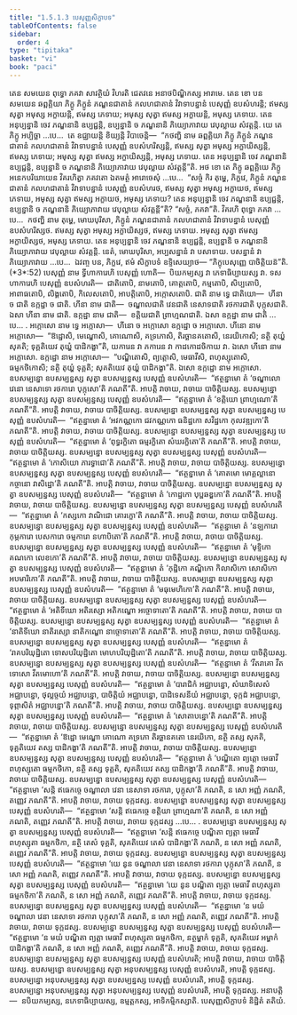 ```yaml
---
title: "1.5.1.3 បេសុញ្ញសិក្ខាបទ"
tableOfContents: false
sidebar:
  order: 4
type: "tipitaka"
basket: "vi"
book: "paci"
---
```



<DynamicBreadcrumb />

<Division number="36" book="paci">

<Paragraph number="111" book="paci">
តេន សមយេន ពុទ្ធោ ភគវា សាវត្ថិយំ វិហរតិ ជេតវនេ អនាថបិណ្ឌិកស្ស អារាមេ. តេន ខោ បន សមយេន ឆព្ពគ្គិយា ភិក្ខូ ភិក្ខូនំ ភណ្ឌនជាតានំ កលហជាតានំ វិវាទាបន្នានំ បេសុញ្ញំ ឧបសំហរន្តិ; ឥមស្ស សុត្វា អមុស្ស អក្ខាយន្តិ, ឥមស្ស ភេទាយ; អមុស្ស សុត្វា ឥមស្ស អក្ខាយន្តិ, អមុស្ស ភេទាយ. តេន អនុប្បន្នានិ ចេវ ភណ្ឌនានិ ឧប្បជ្ជន្តិ, ឧប្បន្នានិ ច ភណ្ឌនានិ ភិយ្យោភាវាយ វេបុល្លាយ សំវត្តន្តិ. យេ តេ ភិក្ខូ អប្បិច្ឆា …បេ…  តេ ឧជ្ឈាយន្តិ ខិយ្យន្តិ វិបាចេន្តិ—  “កថញ្ហិ នាម ឆព្ពគ្គិយា ភិក្ខូ ភិក្ខូនំ ភណ្ឌនជាតានំ កលហជាតានំ វិវាទាបន្នានំ បេសុញ្ញំ ឧបសំហរិស្សន្តិ, ឥមស្ស សុត្វា អមុស្ស អក្ខាយិស្សន្តិ, ឥមស្ស ភេទាយ; អមុស្ស សុត្វា ឥមស្ស អក្ខាយិស្សន្តិ, អមុស្ស ភេទាយ. តេន អនុប្បន្នានិ ចេវ ភណ្ឌនានិ ឧប្បជ្ជន្តិ, ឧប្បន្នានិ ច ភណ្ឌនានិ ភិយ្យោភាវាយ វេបុល្លាយ សំវត្តន្តី”តិ.
</Paragraph>

<Paragraph number="112" book="paci">
អថ ខោ តេ ភិក្ខូ ឆព្ពគ្គិយេ ភិក្ខូ អនេកបរិយាយេន វិគរហិត្វា ភគវតោ ឯតមត្ថំ អារោចេសុំ …បេ…  “សច្ចំ កិរ តុម្ហេ, ភិក្ខវេ, ភិក្ខូនំ ភណ្ឌនជាតានំ កលហជាតានំ វិវាទាបន្នានំ បេសុញ្ញំ ឧបសំហរថ, ឥមស្ស សុត្វា អមុស្ស អក្ខាយថ, ឥមស្ស ភេទាយ, អមុស្ស សុត្វា ឥមស្ស អក្ខាយថ, អមុស្ស ភេទាយ? តេន អនុប្បន្នានិ ចេវ ភណ្ឌនានិ ឧប្បជ្ជន្តិ, ឧប្បន្នានិ ច ភណ្ឌនានិ ភិយ្យោភាវាយ វេបុល្លាយ សំវត្តន្តី”តិ? “សច្ចំ, ភគវា”តិ. វិគរហិ ពុទ្ធោ ភគវា …បេ…  កថញ្ហិ នាម តុម្ហេ, មោឃបុរិសា, ភិក្ខូនំ ភណ្ឌនជាតានំ កលហជាតានំ វិវាទាបន្នានំ បេសុញ្ញំ ឧបសំហរិស្សថ. ឥមស្ស សុត្វា អមុស្ស អក្ខាយិស្សថ, ឥមស្ស ភេទាយ. អមុស្ស សុត្វា ឥមស្ស អក្ខាយិស្សថ, អមុស្ស ភេទាយ. តេន អនុប្បន្នានិ ចេវ ភណ្ឌនានិ ឧប្បជ្ជន្តិ, ឧប្បន្នានិ ច ភណ្ឌនានិ ភិយ្យោភាវាយ វេបុល្លាយ សំវត្តន្តិ. នេតំ, មោឃបុរិសា, អប្បសន្នានំ វា បសាទាយ. បសន្នានំ វា ភិយ្យោភាវាយ …បេ…  ឯវញ្ច បន, ភិក្ខវេ, ឥមំ សិក្ខាបទំ ឧទ្ទិសេយ្យាថ—
</Paragraph>

</Division>
<Division number="37" book="paci">

<Paragraph number="113" book="paci">
<Emphasis>“ភិក្ខុបេសុញ្ញេ បាចិត្តិយន៑”</Emphasis>តិ. (*3*:<Emphasis>52</Emphasis>)
</Paragraph>

</Division>
<Division number="38" book="paci">

<Paragraph number="114" book="paci">
<Emphasis>បេសុញ្ញំ</Emphasis> នាម ទ្វីហាការេហិ បេសុញ្ញំ ហោតិ—  បិយកម្យស្ស វា ភេទាធិប្បាយស្ស វា. ទសហាការេហិ បេសុញ្ញំ ឧបសំហរតិ—  ជាតិតោបិ, នាមតោបិ, គោត្តតោបិ, កម្មតោបិ, សិប្បតោបិ, អាពាធតោបិ, លិង្គតោបិ, កិលេសតោបិ, អាបត្តិតោបិ, អក្កោសតោបិ.
</Paragraph>

<Paragraph number="115" book="paci">
<Emphasis>ជាតិ</Emphasis> នាម ទ្វេ ជាតិយោ—  ហីនា ច ជាតិ ឧក្កដ្ឋា ច ជាតិ. <Emphasis>ហីនា</Emphasis> នាម ជាតិ—  ចណ្ឌាលជាតិ វេនជាតិ នេសាទជាតិ រថការជាតិ បុក្កុសជាតិ. ឯសា ហីនា នាម ជាតិ. <Emphasis>ឧក្កដ្ឋា</Emphasis> នាម ជាតិ—  ខត្តិយជាតិ ព្រាហ្មណជាតិ. ឯសា ឧក្កដ្ឋា នាម ជាតិ …បេ… .
</Paragraph>

<Paragraph number="116" book="paci">
<Emphasis>អក្កោសោ</Emphasis> នាម ទ្វេ អក្កោសា—  ហីនោ ច អក្កោសោ ឧក្កដ្ឋោ ច អក្កោសោ. <Emphasis>ហីនោ</Emphasis> នាម អក្កោសោ—  “ឱដ្ឋោសិ, មេណ្ឌោសិ, គោណោសិ, គទ្រភោសិ, តិរច្ឆានគតោសិ, នេរយិកោសិ; នត្ថិ តុយ្ហំ សុគតិ; ទុគ្គតិយេវ តុយ្ហំ បាដិកង្ខា”តិ, យការេន វា ភការេន វា កាដកោដចិកាយ វា. ឯសោ ហីនោ នាម អក្កោសោ. <Emphasis>ឧក្កដ្ឋោ</Emphasis> នាម អក្កោសោ—  “បណ្ឌិតោសិ, ព្យត្តោសិ, មេធាវីសិ, ពហុស្សុតោសិ, ធម្មកថិកោសិ; នត្ថិ តុយ្ហំ ទុគ្គតិ; សុគតិយេវ តុយ្ហំ បាដិកង្ខា”តិ. ឯសោ ឧក្កដ្ឋោ នាម អក្កោសោ.
</Paragraph>

</Division>
<Division number="39" book="paci">

<Paragraph number="117" book="paci">
ឧបសម្បន្នោ ឧបសម្បន្នស្ស សុត្វា ឧបសម្បន្នស្ស បេសុញ្ញំ ឧបសំហរតិ—  “ឥត្ថន្នាមោ តំ ‘ចណ្ឌាលោ វេនោ នេសាទោ រថការោ បុក្កុសោ’តិ ភណតី”តិ. អាបត្តិ វាចាយ, វាចាយ បាចិត្តិយស្ស.
</Paragraph>

<Paragraph number="118" book="paci">
ឧបសម្បន្នោ ឧបសម្បន្នស្ស សុត្វា ឧបសម្បន្នស្ស បេសុញ្ញំ ឧបសំហរតិ—  “ឥត្ថន្នាមោ តំ ‘ខត្តិយោ ព្រាហ្មណោ’តិ ភណតី”តិ. អាបត្តិ វាចាយ, វាចាយ បាចិត្តិយស្ស.
</Paragraph>

<Paragraph number="119" book="paci">
ឧបសម្បន្នោ ឧបសម្បន្នស្ស សុត្វា ឧបសម្បន្នស្ស បេសុញ្ញំ ឧបសំហរតិ—  “ឥត្ថន្នាមោ តំ ‘អវកណ្ណកោ ជវកណ្ណកោ ធនិដ្ឋកោ សវិដ្ឋកោ កុលវឌ្ឍកោ’តិ ភណតី”តិ. អាបត្តិ វាចាយ, វាចាយ បាចិត្តិយស្ស.
</Paragraph>

<Paragraph number="120" book="paci">
ឧបសម្បន្នោ ឧបសម្បន្នស្ស សុត្វា ឧបសម្បន្នស្ស បេសុញ្ញំ ឧបសំហរតិ—  “ឥត្ថន្នាមោ តំ ‘ពុទ្ធរក្ខិតោ ធម្មរក្ខិតោ សំឃរក្ខិតោ’តិ ភណតី”តិ. អាបត្តិ វាចាយ, វាចាយ បាចិត្តិយស្ស.
</Paragraph>

<Paragraph number="121" book="paci">
ឧបសម្បន្នោ ឧបសម្បន្នស្ស សុត្វា ឧបសម្បន្នស្ស បេសុញ្ញំ ឧបសំហរតិ—  “ឥត្ថន្នាមោ តំ ‘កោសិយោ ភារទ្វាជោ’តិ ភណតី”តិ. អាបត្តិ វាចាយ, វាចាយ បាចិត្តិយស្ស.
</Paragraph>

<Paragraph number="122" book="paci">
ឧបសម្បន្នោ ឧបសម្បន្នស្ស សុត្វា ឧបសម្បន្នស្ស បេសុញ្ញំ ឧបសំហរតិ—  “ឥត្ថន្នាមោ តំ ‘គោតមោ មោគ្គល្លានោ កច្ចានោ វាសិដ្ឋោ’តិ ភណតី”តិ. អាបត្តិ វាចាយ, វាចាយ បាចិត្តិយស្ស.
</Paragraph>

<Paragraph number="123" book="paci">
ឧបសម្បន្នោ ឧបសម្បន្នស្ស សុត្វា ឧបសម្បន្នស្ស បេសុញ្ញំ ឧបសំហរតិ—  “ឥត្ថន្នាមោ តំ ‘កោដ្ឋកោ បុប្ផឆឌ្ឌកោ’តិ ភណតី”តិ. អាបត្តិ វាចាយ, វាចាយ បាចិត្តិយស្ស.
</Paragraph>

<Paragraph number="124" book="paci">
ឧបសម្បន្នោ ឧបសម្បន្នស្ស សុត្វា ឧបសម្បន្នស្ស បេសុញ្ញំ ឧបសំហរតិ—  “ឥត្ថន្នាមោ តំ ‘កស្សកោ វាណិជោ គោរក្ខោ’តិ ភណតី”តិ. អាបត្តិ វាចាយ, វាចាយ បាចិត្តិយស្ស.
</Paragraph>

<Paragraph number="125" book="paci">
ឧបសម្បន្នោ ឧបសម្បន្នស្ស សុត្វា ឧបសម្បន្នស្ស បេសុញ្ញំ ឧបសំហរតិ—  “ឥត្ថន្នាមោ តំ ‘នឡការោ កុម្ភការោ បេសការោ ចម្មការោ នហាបិតោ’តិ ភណតី”តិ. អាបត្តិ វាចាយ, វាចាយ បាចិត្តិយស្ស.
</Paragraph>

<Paragraph number="126" book="paci">
ឧបសម្បន្នោ ឧបសម្បន្នស្ស សុត្វា ឧបសម្បន្នស្ស បេសុញ្ញំ ឧបសំហរតិ—  “ឥត្ថន្នាមោ តំ ‘មុទ្ទិកោ គណកោ លេខកោ’តិ ភណតី”តិ. អាបត្តិ វាចាយ, វាចាយ បាចិត្តិយស្ស.
</Paragraph>

</Division>
<Division number="40" book="paci">

<Paragraph number="127" book="paci">
ឧបសម្បន្នោ ឧបសម្បន្នស្ស សុត្វា ឧបសម្បន្នស្ស បេសុញ្ញំ ឧបសំហរតិ—  “ឥត្ថន្នាមោ តំ ‘កុដ្ឋិកោ គណ្ឌិកោ កិលាសិកោ សោសិកោ អបមារិកោ’តិ ភណតី”តិ. អាបត្តិ វាចាយ, វាចាយ បាចិត្តិយស្ស.
</Paragraph>

<Paragraph number="128" book="paci">
ឧបសម្បន្នោ ឧបសម្បន្នស្ស សុត្វា ឧបសម្បន្នស្ស បេសុញ្ញំ ឧបសំហរតិ—  “ឥត្ថន្នាមោ តំ ‘មធុមេហិកោ’តិ ភណតី”តិ. អាបត្តិ វាចាយ, វាចាយ បាចិត្តិយស្ស.
</Paragraph>

<Paragraph number="129" book="paci">
ឧបសម្បន្នោ ឧបសម្បន្នស្ស សុត្វា ឧបសម្បន្នស្ស បេសុញ្ញំ ឧបសំហរតិ—  “ឥត្ថន្នាមោ តំ ‘អតិទីឃោ អតិរស្សោ អតិកណ្ហោ អច្ចោទាតោ’តិ ភណតី”តិ. អាបត្តិ វាចាយ, វាចាយ បាចិត្តិយស្ស.
</Paragraph>

<Paragraph number="130" book="paci">
ឧបសម្បន្នោ ឧបសម្បន្នស្ស សុត្វា ឧបសម្បន្នស្ស បេសុញ្ញំ ឧបសំហរតិ—  “ឥត្ថន្នាមោ តំ ‘នាតិទីឃោ នាតិរស្សោ នាតិកណ្ហោ នាច្ចោទាតោ’តិ ភណតី”តិ. អាបត្តិ វាចាយ, វាចាយ បាចិត្តិយស្ស.
</Paragraph>

<Paragraph number="131" book="paci">
ឧបសម្បន្នោ ឧបសម្បន្នស្ស សុត្វា ឧបសម្បន្នស្ស បេសុញ្ញំ ឧបសំហរតិ—  “ឥត្ថន្នាមោ តំ ‘រាគបរិយុដ្ឋិតោ ទោសបរិយុដ្ឋិតោ មោហបរិយុដ្ឋិតោ’តិ ភណតី”តិ. អាបត្តិ វាចាយ, វាចាយ បាចិត្តិយស្ស.
</Paragraph>

<Paragraph number="132" book="paci">
ឧបសម្បន្នោ ឧបសម្បន្នស្ស សុត្វា ឧបសម្បន្នស្ស បេសុញ្ញំ ឧបសំហរតិ—  “ឥត្ថន្នាមោ តំ ‘វីតរាគោ វីតទោសោ វីតមោហោ’តិ ភណតី”តិ. អាបត្តិ វាចាយ, វាចាយ បាចិត្តិយស្ស.
</Paragraph>

<Paragraph number="133" book="paci">
ឧបសម្បន្នោ ឧបសម្បន្នស្ស សុត្វា ឧបសម្បន្នស្ស បេសុញ្ញំ ឧបសំហរតិ—  “ឥត្ថន្នាមោ តំ ‘បារាជិកំ អជ្ឈាបន្នោ, សំឃាទិសេសំ អជ្ឈាបន្នោ, ថុល្លច្ចយំ អជ្ឈាបន្នោ, បាចិត្តិយំ អជ្ឈាបន្នោ, បាដិទេសនីយំ អជ្ឈាបន្នោ, ទុក្កដំ អជ្ឈាបន្នោ, ទុព្ភាសិតំ អជ្ឈាបន្នោ’តិ ភណតី”តិ. អាបត្តិ វាចាយ, វាចាយ បាចិត្តិយស្ស.
</Paragraph>

<Paragraph number="134" book="paci">
ឧបសម្បន្នោ ឧបសម្បន្នស្ស សុត្វា ឧបសម្បន្នស្ស បេសុញ្ញំ ឧបសំហរតិ—  “ឥត្ថន្នាមោ តំ ‘សោតាបន្នោ’តិ ភណតី”តិ. អាបត្តិ វាចាយ, វាចាយ បាចិត្តិយស្ស.
</Paragraph>

<Paragraph number="135" book="paci">
ឧបសម្បន្នោ ឧបសម្បន្នស្ស សុត្វា ឧបសម្បន្នស្ស បេសុញ្ញំ ឧបសំហរតិ—  “ឥត្ថន្នាមោ តំ ‘ឱដ្ឋោ មេណ្ឌោ គោណោ គទ្រភោ តិរច្ឆានគតោ នេរយិកោ, នត្ថិ តស្ស សុគតិ, ទុគ្គតិយេវ តស្ស បាដិកង្ខា’តិ ភណតី”តិ. អាបត្តិ វាចាយ, វាចាយ បាចិត្តិយស្ស.
</Paragraph>

<Paragraph number="136" book="paci">
ឧបសម្បន្នោ ឧបសម្បន្នស្ស សុត្វា ឧបសម្បន្នស្ស បេសុញ្ញំ ឧបសំហរតិ—  “ឥត្ថន្នាមោ តំ ‘បណ្ឌិតោ ព្យត្តោ មេធាវី ពហុស្សុតោ ធម្មកថិកោ, នត្ថិ តស្ស ទុគ្គតិ, សុគតិយេវ តស្ស បាដិកង្ខា’តិ ភណតី”តិ. អាបត្តិ វាចាយ, វាចាយ បាចិត្តិយស្ស.
</Paragraph>

</Division>
<Division number="41" book="paci">

<Paragraph number="137" book="paci">
ឧបសម្បន្នោ ឧបសម្បន្នស្ស សុត្វា ឧបសម្បន្នស្ស បេសុញ្ញំ ឧបសំហរតិ—  “ឥត្ថន្នាមោ ‘សន្តិ ឥធេកច្ចេ ចណ្ឌាលា វេនា នេសាទា រថការា, បុក្កុសា’តិ ភណតិ, ន សោ អញ្ញំ ភណតិ, តញ្ញេវ ភណតី”តិ. អាបត្តិ វាចាយ, វាចាយ ទុក្កដស្ស.
</Paragraph>

<Paragraph number="138" book="paci">
ឧបសម្បន្នោ ឧបសម្បន្នស្ស សុត្វា ឧបសម្បន្នស្ស បេសុញ្ញំ ឧបសំហរតិ—  “ឥត្ថន្នាមោ ‘សន្តិ ឥធេកច្ចេ ខត្តិយា ព្រាហ្មណា’តិ ភណតិ, ន សោ អញ្ញំ ភណតិ, តញ្ញេវ ភណតី”តិ. អាបត្តិ វាចាយ, វាចាយ ទុក្កដស្ស …បេ… .
</Paragraph>

<Paragraph number="139" book="paci">
ឧបសម្បន្នោ ឧបសម្បន្នស្ស សុត្វា ឧបសម្បន្នស្ស បេសុញ្ញំ ឧបសំហរតិ—  “ឥត្ថន្នាមោ ‘សន្តិ ឥធេកច្ចេ បណ្ឌិតា ព្យត្តា មេធាវី ពហុស្សុតា ធម្មកថិកា, នត្ថិ តេសំ ទុគ្គតិ, សុគតិយេវ តេសំ បាដិកង្ខា’តិ ភណតិ, ន សោ អញ្ញំ ភណតិ, តញ្ញេវ ភណតី”តិ. អាបត្តិ វាចាយ, វាចាយ ទុក្កដស្ស.
</Paragraph>

<Paragraph number="140" book="paci">
ឧបសម្បន្នោ ឧបសម្បន្នស្ស សុត្វា ឧបសម្បន្នស្ស បេសុញ្ញំ ឧបសំហរតិ—  “ឥត្ថន្នាមោ ‘យេ នូន ចណ្ឌាលា វេនា នេសាទា រថការា បុក្កុសា’តិ ភណតិ, ន សោ អញ្ញំ ភណតិ, តញ្ញេវ ភណតី”តិ. អាបត្តិ វាចាយ, វាចាយ ទុក្កដស្ស.
</Paragraph>

<Paragraph number="141" book="paci">
ឧបសម្បន្នោ ឧបសម្បន្នស្ស សុត្វា ឧបសម្បន្នស្ស បេសុញ្ញំ ឧបសំហរតិ—  “ឥត្ថន្នាមោ ‘យេ នូន បណ្ឌិតា ព្យត្តា មេធាវី ពហុស្សុតា ធម្មកថិកា’តិ ភណតិ, ន សោ អញ្ញំ ភណតិ, តញ្ញេវ ភណតី”តិ. អាបត្តិ វាចាយ, វាចាយ ទុក្កដស្ស.
</Paragraph>

<Paragraph number="142" book="paci">
ឧបសម្បន្នោ ឧបសម្បន្នស្ស សុត្វា ឧបសម្បន្នស្ស បេសុញ្ញំ ឧបសំហរតិ—  “ឥត្ថន្នាមោ ‘ន មយំ ចណ្ឌាលា វេនា នេសាទា រថការា បុក្កុសា’តិ ភណតិ, ន សោ អញ្ញំ ភណតិ, តញ្ញេវ ភណតី”តិ. អាបត្តិ វាចាយ, វាចាយ ទុក្កដស្ស.
</Paragraph>

<Paragraph number="143" book="paci">
ឧបសម្បន្នោ ឧបសម្បន្នស្ស សុត្វា ឧបសម្បន្នស្ស បេសុញ្ញំ ឧបសំហរតិ—  “ឥត្ថន្នាមោ ‘ន មយំ បណ្ឌិតា ព្យត្តា មេធាវី ពហុស្សុតា ធម្មកថិកា, នត្ថម្ហាកំ ទុគ្គតិ, សុគតិយេវ អម្ហាកំ បាដិកង្ខា’តិ ភណតិ, ន សោ អញ្ញំ ភណតិ, តញ្ញេវ ភណតី”តិ. អាបត្តិ វាចាយ, វាចាយ ទុក្កដស្ស.
</Paragraph>

</Division>
<Division number="42" book="paci">

<Paragraph number="144" book="paci">
ឧបសម្បន្នោ ឧបសម្បន្នស្ស សុត្វា ឧបសម្បន្នស្ស បេសុញ្ញំ ឧបសំហរតិ; អាបត្តិ វាចាយ, វាចាយ បាចិត្តិយស្ស.
</Paragraph>

<Paragraph number="145" book="paci">
ឧបសម្បន្នោ ឧបសម្បន្នស្ស សុត្វា អនុបសម្បន្នស្ស បេសុញ្ញំ ឧបសំហរតិ, អាបត្តិ ទុក្កដស្ស.
</Paragraph>

<Paragraph number="146" book="paci">
ឧបសម្បន្នោ អនុបសម្បន្នស្ស សុត្វា ឧបសម្បន្នស្ស បេសុញ្ញំ ឧបសំហរតិ, អាបត្តិ ទុក្កដស្ស.
</Paragraph>

<Paragraph number="147" book="paci">
ឧបសម្បន្នោ អនុបសម្បន្នស្ស សុត្វា អនុបសម្បន្នស្ស បេសុញ្ញំ ឧបសំហរតិ, អាបត្តិ ទុក្កដស្ស.
</Paragraph>

</Division>
<Division number="43" book="paci">

<Paragraph number="148" book="paci">
អនាបត្តិ—  នបិយកម្យស្ស, នភេទាធិប្បាយស្ស, ឧម្មត្តកស្ស, អាទិកម្មិកស្សាតិ.

</Paragraph>
</Division>

<Paragraph number="149" type="center" book="paci">
បេសុញ្ញសិក្ខាបទំ និដ្ឋិតំ តតិយំ.
</Paragraph>